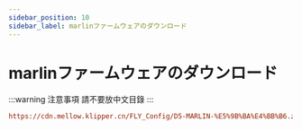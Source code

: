 ```yaml
---
sidebar_position: 10
sidebar_label: marlinファームウェアのダウンロード
---
```


# marlinファームウェアのダウンロード

:::warning 注意事項
請不要放中文目錄
:::

```cfg
https://cdn.mellow.klipper.cn/FLY_Config/D5-MARLIN-%E5%9B%BA%E4%BB%B6.zip
```
